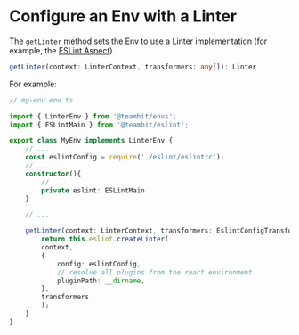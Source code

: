 # Configure an Env with a Linter

The `getLinter` method sets the Env to use a Linter implementation (for example, the [ESLint Aspect](https://bit.dev/teambit/defender/eslint)).

```ts
getLinter(context: LinterContext, transformers: any[]): Linter
```

For example:

```ts
// my-env.env.ts

import { LinterEnv } from '@teambit/envs';
import { ESLintMain } from '@teambit/eslint';

export class MyEnv implements LinterEnv {
    // ...
    const eslintConfig = require('./eslint/eslintrc');
    // ...
    constructor(){
        // ...
        private eslint: ESLintMain
    }

    // ...

    getLinter(context: LinterContext, transformers: EslintConfigTransformer[] = []): Linter {
        return this.eslint.createLinter(
        context,
        {
            config: eslintConfig,
            // resolve all plugins from the react environment.
            pluginPath: __dirname,
        },
        transformers
        );
    }
}
```
